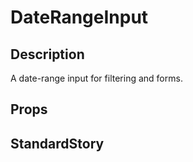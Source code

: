 
<Meta title="general/inputs/date-range-input" component={DateRangeInput} />

# DateRangeInput

## Description
A date-range input for filtering and forms.

## Props
<Props of={DateRangeInput} />

## StandardStory
<Preview>
	<Story name="standard">
		<Paper>
			<DateRangeInput label="Date range input" labelInfo="(required)" />
		</Paper>
	</Story>
</Preview>
